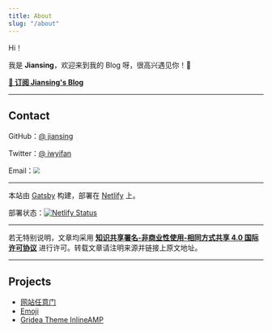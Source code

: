 ```yaml
---
title: About
slug: "/about"
---
```


Hi！

我是 **Jiansing**，欢迎来到我的 Blog 呀，很高兴遇见你！🤝

[**💌 订阅 Jiansing's Blog**](https://go.ofo.moe/subscription)

------



## Contact

GitHub：[@ jiansing](https://github.com/jiansing)

Twitter：[@ iwyifan](https://twitter.com/iwyifan)

Email：<img src="email.png" style="zoom:80%;" />

------

本站由 [Gatsby](https://www.gatsbyjs.org/) 构建，部署在 [Netlify](https://www.netlify.com/) 上。

部署状态：[![Netlify Status](https://api.netlify.com/api/v1/badges/9d70da6e-100a-412a-9807-93daa0aa08de/deploy-status)](https://app.netlify.com/sites/ohblog/deploys)

------

若无特别说明，文章均采用 [**知识共享署名-非商业性使用-相同方式共享 4.0 国际许可协议**](https://creativecommons.org/licenses/by-nc-sa/4.0/) 进行许可。转载文章请注明来源并链接上原文地址。

------



## Projects

- [网站任意门](https://gate.ofo.moe/)
- [Emoji](https://ofo.moe/)
- [Gridea Theme InlineAMP](https://github.com/jiansing/gridea-theme-inlineamp)

<script>
    var HTMLcontents = document.getElementsByClassName("post-detail-body")[0].innerHTML;
    HTMLcontents = HTMLcontents.replace(/⊕/g, '@');
    document.getElementsByClassName("post-detail-body")[0].innerHTML = HTMLcontents;
</script>

